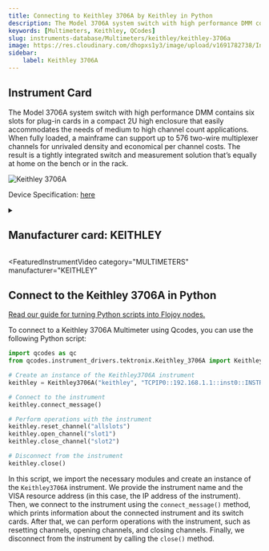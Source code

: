 ```yaml
---
title: Connecting to Keithley 3706A by Keithley in Python
description: The Model 3706A system switch with high performance DMM contains six slots for plug-in cards in a compact 2U high enclosure that easily accommodates the needs of medium to high channel count applications. When fully loaded, a mainframe can support up to 576 two-wire multiplexer channels for unrivaled density and economical per channel costs. The result is a tightly integrated switch and measurement solution that’s equally at home on the bench or in the rack.
keywords: [Multimeters, Keithley, QCodes] 
slug: instruments-database/Multimeters/keithley/keithley-3706a 
image: https://res.cloudinary.com/dhopxs1y3/image/upload/v1691782738/Instruments/Multimeters/Keithley-3706A/Keithley-3706A.webp
sidebar:
    label: Keithley 3706A 
---
```



## Instrument Card

The Model 3706A system switch with high performance DMM contains six slots for plug-in cards in a compact 2U high enclosure that easily accommodates the needs of medium to high channel count applications. When fully loaded, a mainframe can support up to 576 two-wire multiplexer channels for unrivaled density and economical per channel costs. The result is a tightly integrated switch and measurement solution that’s equally at home on the bench or in the rack.

![Keithley 3706A](https://res.cloudinary.com/dhopxs1y3/image/upload/v1691782738/Instruments/Multimeters/Keithley-3706A/Keithley-3706A.webp)

Device Specification: [here](https://download.tek.com/datasheet/1KW-61232-0_Series_3700A_System_Switch_Multimeter_Datasheet_051122.pdf)

<details style={{ marginTop: "15px"}}>
<summary><h2 style={{display:'inline'}}>Manufacturer card: KEITHLEY</h2></summary>

![KEITHLEY](https://res.cloudinary.com/dhopxs1y3/image/upload/v1692806202/Instruments/Vendor%20Logos/Keithley.png)

Keithley Instruments is a measurement and instrument company headquartered in Solon, Ohio, that develops, manufactures, markets, and sells data acquisition products, as well as complete systems for high-volume production and assembly testing.

- Headquarters: Cleveland, Ohio, United States
- Yearly Revenue (millions, USD): 110.6
- Vendor Website: [here](https://www.tek.com/en)

</details>


<FeaturedInstrumentVideo
  category="MULTIMETERS"
  manufacturer="KEITHLEY"
></FeaturedInstrumentVideo>

## Connect to the Keithley 3706A in Python

[Read our guide for turning Python scripts into Flojoy nodes.](https://docs.flojoy.ai/contribution/blocks/custom-flojoy-block/)



<Tabs>
<TabItem value="Flojoy" label="Flojoy" className="flojoy-instrument-tabs">

<NodeCardCollection category="MULTIMETERS" manufacturer="Keithley"></NodeCardCollection>

</TabItem>
<TabItem value="QCodes" label="QCodes">

To connect to a Keithley 3706A Multimeter using Qcodes, you can use the following Python script:

```python
import qcodes as qc
from qcodes.instrument_drivers.tektronix.Keithley_3706A import Keithley3706A

# Create an instance of the Keithley3706A instrument
keithley = Keithley3706A("keithley", "TCPIP0::192.168.1.1::inst0::INSTR")

# Connect to the instrument
keithley.connect_message()

# Perform operations with the instrument
keithley.reset_channel("allslots")
keithley.open_channel("slot1")
keithley.close_channel("slot2")

# Disconnect from the instrument
keithley.close()
```

In this script, we import the necessary modules and create an instance of the `Keithley3706A` instrument. We provide the instrument name and the VISA resource address (in this case, the IP address of the instrument). Then, we connect to the instrument using the `connect_message()` method, which prints information about the connected instrument and its switch cards. After that, we can perform operations with the instrument, such as resetting channels, opening channels, and closing channels. Finally, we disconnect from the instrument by calling the `close()` method.

</TabItem>
</Tabs>